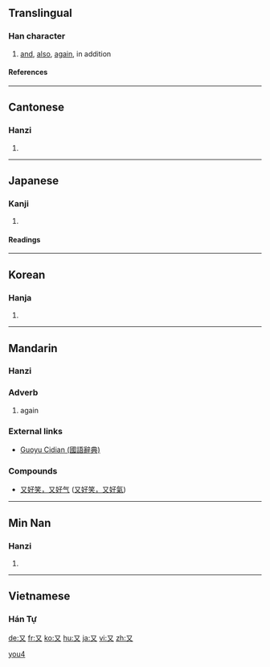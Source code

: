 {{see|攵|文}}
==Translingual==
{{Han stroke|[[Image:又-order.gif]]}}
===Han character===
{{Han char|rn=29|rad=又|as=00|sn=2|four=1740<sub>0</sub>|canj=弓大 (NK)}}
# [[and]], [[also]], [[again]], in addition
====References====
{{Han ref|kx=0164.430|dkj=03115|dj=0374.140|hdz=10390.010|uh=53C8|ud=21448|bh=A453|bd=42067}}
----
==Cantonese==
===Hanzi===
{{yue-hanzi|jyut=[[jau6]]|y=[[yau6]]}}
# {{defn|Cantonese}}
----
==Japanese==
===Kanji===
{{ja-kanji|grade=7|rs=又00}}
# {{defn|Japanese}} 
====Readings====
{{ja-readings|on=[[ゆう]] (yū)|kun=[[また]] (mata)}}
----
==Korean==
===Hanja===
{{ko-hanja|hangeul=우|rv=u|mr=u}}
# {{defn|Korean}}
----
==Mandarin==
===Hanzi===
{{cmn-hanzi|pin=[[yòu]] ([[you4]])|wg=yu<sup>4</sup>}}
{{zh-hanzi|[[又]]}}

===Adverb===
{{cmn-adv|ts|pin=yòu|pint=you4|rs=又00}}

# {{Beginning Mandarin|lang=zh-tw|skey=又00}} again

===External links===
*[http://140.111.34.46/cgi-bin/dict/GetContent.cgi?Database=dict&DocNum=148095&GraphicWord=yes&QueryString=%A4S Guoyu Cidian (國語辭典)]

[[Category:zh-cn:Beginning Mandarin|you4]]

===Compounds===
{{top2}}
*[[又好笑，又好气]] ([[又好笑，又好气|又好笑，又好氣]])
{{mid2}}
{{bottom}}
----

==Min Nan==
===Hanzi===
{{nan-hanzi|poj=iū (iu<sup>7</sup>)}}
# {{defn|Min Nan}}

----
==Vietnamese==
===Hán Tự===
{{vi-hantu|lại}}

[[de:又]]
[[fr:又]]
[[ko:又]]
[[hu:又]]
[[ja:又]]
[[vi:又]]
[[zh:又]]